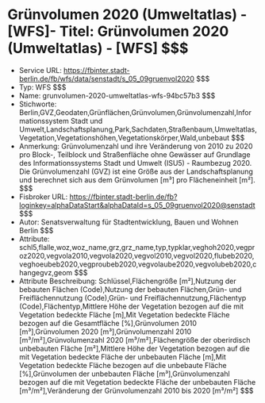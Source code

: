 # Grünvolumen 2020 (Umweltatlas) - [WFS]- Titel: Grünvolumen 2020 (Umweltatlas) - [WFS] $$$
- Service URL: https://fbinter.stadt-berlin.de/fb/wfs/data/senstadt/s_05_09gruenvol2020 $$$
- Typ: WFS $$$
- Name: grunvolumen-2020-umweltatlas-wfs-94bc57b3 $$$
- Stichworte: Berlin,GVZ,Geodaten,Grünflächen,Grünvolumen,Grünvolumenzahl,Informationssystem Stadt und Umwelt,Landschaftsplanung,Park,Sachdaten,Straßenbaum,Umweltatlas,Vegetation,Vegetationshöhen,Vegetationskörper,Wald,unbebaut $$$
- Anmerkung: Grünvolumenzahl und ihre Veränderung von 2010 zu 2020 pro Block-, Teilblock und Straßenfläche ohne Gewässer auf Grundlage des Informationssystems Stadt und Umwelt (ISU5) - Raumbezug 2020. Die Grünvolumenzahl (GVZ) ist eine Größe aus der Landschaftsplanung und berechnet sich aus dem Grünvolumen [m³] pro Flächeneinheit [m²]. $$$
- Fisbroker URL: https://fbinter.stadt-berlin.de/fb?loginkey=alphaDataStart&alphaDataId=s_05_09gruenvol2020@senstadt $$$
- Autor: Senatsverwaltung für Stadtentwicklung, Bauen und Wohnen Berlin $$$
- Attribute: schl5,flalle,woz,woz_name,grz,grz_name,typ,typklar,veghoh2020,vegproz2020,vegvola2010,vegvola2020,vegvol2010,vegvol2020,flubeb2020,veghoeubeb2020,vegproubeb2020,vegvolaube2020,vegvolubeb2020,changegvz,geom $$$
- Attribute Beschreibung: Schlüssel,Flächengröße [m²],Nutzung der bebauten Flächen (Code),Nutzung der bebauten Flächen,Grün- und Freiflächennutzung (Code),Grün- und Freiflächennutzung,Flächentyp (Code),Flächentyp,Mittlere Höhe der Vegetation bezogen auf die mit Vegetation bedeckte Fläche [m],Mit Vegetation bedeckte Fläche bezogen auf die Gesamtfläche [%],Grünvolumen 2010 [m³],Grünvolumen 2020 [m³],Grünvolumenzahl 2010 [m³/m²],Grünvolumenzahl 2020 [m³/m²],Flächengröße der oberirdisch unbebauten Fläche [m²],Mittlere Höhe der Vegetation bezogen auf die mit Vegetation bedeckte Fläche der unbebauten Fläche [m],Mit Vegetation bedeckte Fläche bezogen auf die unbebaute Fläche [%],Grünvolumen der unbebauten Fläche [m³],Grünvolumenzahl bezogen auf die mit Vegetation bedeckte Fläche der unbebauten Fläche [m³/m²],Veränderung der Grünvolumenzahl 2010 bis 2020 [m³/m²] $$$
